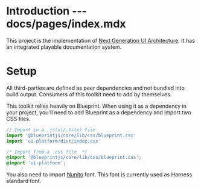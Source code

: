 # Introduction --- docs/pages/index.mdx

This project is the implementation of [Next Generation UI Architecture](https://docs.google.com/document/d/1oe_cHcDyYhwjJ6QZqyOIlpUWGgYyeCIBfUOdElg2rBg/edit#heading=h.41cp29fl3vvn). It has an integrated playable documentation system.

# Setup

All third-parties are defined as peer dependencies and not bundled into build output. Consumers of this toolkit need to add by themselves.

This toolkit relies heavily on Blueprint. When using it as a dependency in your project, you'll need to add Blueprint as a dependency and import two CSS files.

```js
// Import in a .js(x)/.ts(x) file
import '@blueprintjs/core/lib/css/blueprint.css'
import 'ui-platform/dist/index.css'
```

```css
/* Import from a .css file  */
@import '@blueprintjs/core/lib/css/blueprint.css';
@import 'ui-platform';
```

You also need to import [Nunito](https://fonts.google.com/specimen/Nunito?selection.family=Nunito) font. This font is currently used as Harness standard font.
